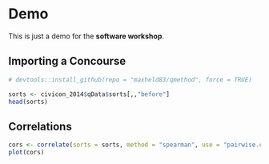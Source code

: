 # Demo {#demo}

This is just a demo for the **software workshop**.

## Importing a Concourse

```r
# devtools::install_github(repo = "maxheld83/qmethod", force = TRUE)
```

```r
sorts <- civicon_2014$qData$sorts[,,"before"]
head(sorts)
```

## Correlations

```r
cors <- correlate(sorts = sorts, method = "spearman", use = "pairwise.complete.obs")
plot(cors)
```





